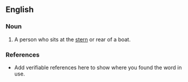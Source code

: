 ==English==

===Noun===
{{en-noun}}

# A person who sits at the [[stern]] or rear of a boat.

===References===
*Add verifiable references here to show where you found the word in use.